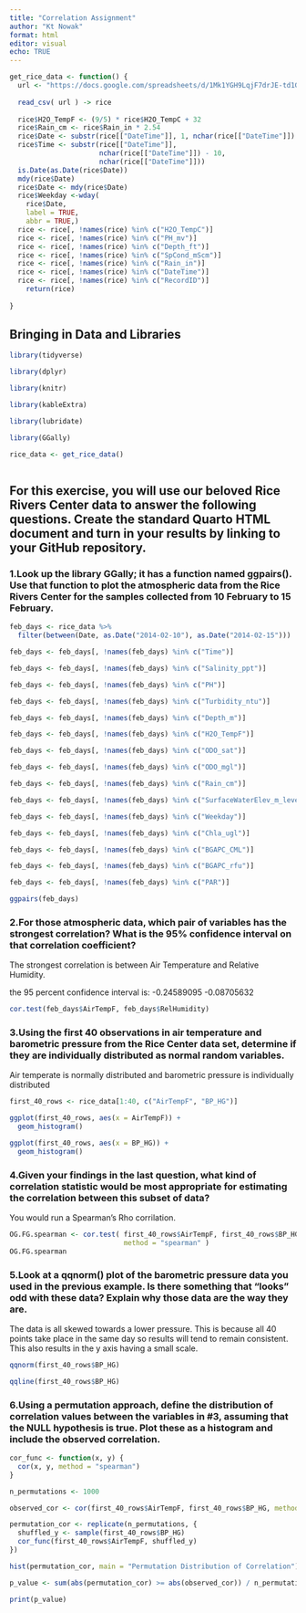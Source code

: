 ```yaml
---
title: "Correlation Assignment"
author: "Kt Nowak"
format: html
editor: visual
echo: TRUE
---
```


```r

get_rice_data <- function() { 
  url <- "https://docs.google.com/spreadsheets/d/1Mk1YGH9LqjF7drJE-td1G_JkdADOU0eMlrP01WFBT8s/pub?gid=0&single=true&output=csv"
  
  read_csv( url ) -> rice
  
  rice$H2O_TempF <- (9/5) * rice$H2O_TempC + 32 
  rice$Rain_cm <- rice$Rain_in * 2.54
  rice$Date <- substr(rice[["DateTime"]], 1, nchar(rice[["DateTime"]]) - 11)
  rice$Time <- substr(rice[["DateTime"]], 
                      nchar(rice[["DateTime"]]) - 10,
                      nchar(rice[["DateTime"]]))
  is.Date(as.Date(rice$Date))
  mdy(rice$Date)
  rice$Date <- mdy(rice$Date)
  rice$Weekday <-wday(
    rice$Date,
    label = TRUE,
    abbr = TRUE,)
  rice <- rice[, !names(rice) %in% c("H2O_TempC")]
  rice <- rice[, !names(rice) %in% c("PH_mv")]
  rice <- rice[, !names(rice) %in% c("Depth_ft")]
  rice <- rice[, !names(rice) %in% c("SpCond_mScm")]
  rice <- rice[, !names(rice) %in% c("Rain_in")]
  rice <- rice[, !names(rice) %in% c("DateTime")]
  rice <- rice[, !names(rice) %in% c("RecordID")]
    return(rice)
  
}

```


## Bringing in Data and Libraries 
```r

library(tidyverse)

library(dplyr)

library(knitr)

library(kableExtra)

library(lubridate)

library(GGally)

rice_data <- get_rice_data()



```

## For this exercise, you will use our beloved Rice Rivers Center data to answer the following questions.  Create the standard Quarto HTML document and turn in your results by linking to your GitHub repository.


### 1.Look up the library GGally; it has a function named ggpairs(). Use that function to plot the atmospheric data from the Rice Rivers Center for the samples collected from 10 February to 15 February.
```r

feb_days <- rice_data %>%
  filter(between(Date, as.Date("2014-02-10"), as.Date("2014-02-15")))

feb_days <- feb_days[, !names(feb_days) %in% c("Time")]

feb_days <- feb_days[, !names(feb_days) %in% c("Salinity_ppt")]

feb_days <- feb_days[, !names(feb_days) %in% c("PH")]

feb_days <- feb_days[, !names(feb_days) %in% c("Turbidity_ntu")]

feb_days <- feb_days[, !names(feb_days) %in% c("Depth_m")]

feb_days <- feb_days[, !names(feb_days) %in% c("H2O_TempF")]

feb_days <- feb_days[, !names(feb_days) %in% c("ODO_sat")]

feb_days <- feb_days[, !names(feb_days) %in% c("ODO_mgl")]

feb_days <- feb_days[, !names(feb_days) %in% c("Rain_cm")]

feb_days <- feb_days[, !names(feb_days) %in% c("SurfaceWaterElev_m_levelNad83m")]

feb_days <- feb_days[, !names(feb_days) %in% c("Weekday")]

feb_days <- feb_days[, !names(feb_days) %in% c("Chla_ugl")]

feb_days <- feb_days[, !names(feb_days) %in% c("BGAPC_CML")]

feb_days <- feb_days[, !names(feb_days) %in% c("BGAPC_rfu")]

feb_days <- feb_days[, !names(feb_days) %in% c("PAR")]

ggpairs(feb_days)


```

### 2.For those atmospheric data, which pair of variables has the strongest correlation? What is the 95% confidence interval on that correlation coefficient?

The strongest correlation is between Air Temperature and Relative Humidity. 

the 95 percent confidence interval is:
 -0.24589095 -0.08705632

```r

cor.test(feb_days$AirTempF, feb_days$RelHumidity)

```
### 3.Using the first 40 observations in air temperature and barometric pressure from the Rice Center data set, determine if they are individually distributed as normal random variables.

Air temperate is normally distributed and barometric pressure is individually distributed 
```r

first_40_rows <- rice_data[1:40, c("AirTempF", "BP_HG")]

ggplot(first_40_rows, aes(x = AirTempF)) +
  geom_histogram()

ggplot(first_40_rows, aes(x = BP_HG)) +
  geom_histogram()

```
### 4.Given your findings in the last question, what kind of correlation statistic would be most appropriate for estimating the correlation between this subset of data?

You would run a Spearman’s Rho corrilation. 
```r

OG.FG.spearman <- cor.test( first_40_rows$AirTempF, first_40_rows$BP_HG, 
                            method = "spearman" )
OG.FG.spearman

```
### 5.Look at a qqnorm() plot of the barometric pressure data you used in the previous example. Is there something that "looks" odd with these data? Explain why those data are the way they are.  

The data is all skewed towards a lower pressure. This is because all 40 points take place in the same day so results will tend to remain consistent. This also results in the y axis having a small scale.
```r

qqnorm(first_40_rows$BP_HG)

qqline(first_40_rows$BP_HG)


```
### 6.Using a permutation approach, define the distribution of correlation values between the variables in #3, assuming that the NULL hypothesis is true. Plot these as a histogram and include the observed correlation.  
```r

cor_func <- function(x, y) {
  cor(x, y, method = "spearman")
}

n_permutations <- 1000

observed_cor <- cor(first_40_rows$AirTempF, first_40_rows$BP_HG, method = "spearman")

permutation_cor <- replicate(n_permutations, {
  shuffled_y <- sample(first_40_rows$BP_HG)
  cor_func(first_40_rows$AirTempF, shuffled_y)
})

hist(permutation_cor, main = "Permutation Distribution of Correlation")

p_value <- sum(abs(permutation_cor) >= abs(observed_cor)) / n_permutations

print(p_value)

```
